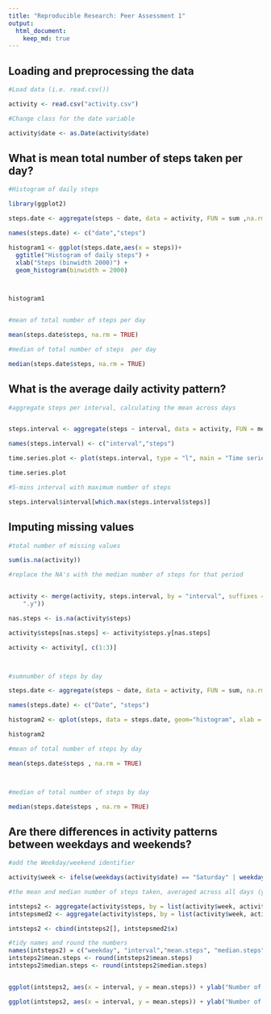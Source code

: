 ```yaml
---
title: "Reproducible Research: Peer Assessment 1"
output: 
  html_document:
    keep_md: true
---
```



## Loading and preprocessing the data

```r

#Load data (i.e. read.csv())

activity <- read.csv("activity.csv")

#Change class for the date variable

activity$date <- as.Date(activity$date)

```

## What is mean total number of steps taken per day?

```r

#Histogram of daily steps

library(ggplot2)

steps.date <- aggregate(steps ~ date, data = activity, FUN = sum ,na.rm=TRUE)

names(steps.date) <- c("date","steps")

histogram1 <- ggplot(steps.date,aes(x = steps))+
  ggtitle("Histogram of daily steps") +
  xlab("Steps (binwidth 2000)") +
  geom_histogram(binwidth = 2000)



histogram1


#mean of total number of steps per day

mean(steps.date$steps, na.rm = TRUE)

#median of total number of steps  per day

median(steps.date$steps, na.rm = TRUE)

```

## What is the average daily activity pattern?

```r

#aggregate steps per interval, calculating the mean across days


steps.interval <- aggregate(steps ~ interval, data = activity, FUN = mean ,na.rm=TRUE)

names(steps.interval) <- c("interval","steps")

time.series.plot <- plot(steps.interval, type = "l", main = "Time series plot type = l " )

time.series.plot

#5-mins interval with maximum number of steps

steps.interval$interval[which.max(steps.interval$steps)]


```

## Imputing missing values


```r

#total number of missing values

sum(is.na(activity))

#replace the NA's with the median number of steps for that period


activity <- merge(activity, steps.interval, by = "interval", suffixes = c("", 
    ".y"))

nas.steps <- is.na(activity$steps)

activity$steps[nas.steps] <- activity$steps.y[nas.steps]

activity <- activity[, c(1:3)]



#sumnumber of steps by day 

steps.date <- aggregate(steps ~ date, data = activity, FUN = sum, na.rm=TRUE)

names(steps.date) <- c("Date", "steps")

histogram2 <- qplot(steps, data = steps.date, geom="histogram", xlab = "Daily number of steps", binwidth = 300)

histogram2

#mean of total number of steps by day

mean(steps.date$steps , na.rm = TRUE)



#median of total number of steps by day

median(steps.date$steps , na.rm = TRUE)


```

## Are there differences in activity patterns between weekdays and weekends?


```r

#add the Weekday/weekend identifier

activity$week <- ifelse(weekdays(activity$date) == "Saturday" | weekdays(activity$date) == "Sunday" ,"weekend","weekday")

#the mean and median number of steps taken, averaged across all days (y-axis)

intsteps2 <- aggregate(activity$steps, by = list(activity$week, activity$interval), mean, na.rm=TRUE)
intstepsmed2 <- aggregate(activity$steps, by = list(activity$week, activity$interval), median, na.rm=TRUE)

intsteps2 <- cbind(intsteps2[], intstepsmed2$x)

#tidy names and round the numbers
names(intsteps2) = c("weekday", "interval","mean.steps", "median.steps")
intsteps2$mean.steps <- round(intsteps2$mean.steps)
intsteps2$median.steps <- round(intsteps2$median.steps)


ggplot(intsteps2, aes(x = interval, y = mean.steps)) + ylab("Number of Steps") + geom_line() + facet_grid(weekday~.)

ggplot(intsteps2, aes(x = interval, y = mean.steps)) + ylab("Number of Steps") + geom_line() + facet_grid(weekday~.)
```
